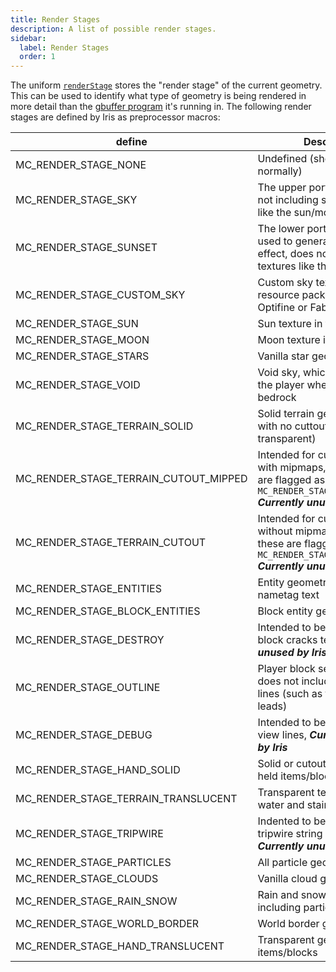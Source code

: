 ```yaml
---
title: Render Stages
description: A list of possible render stages.
sidebar:
  label: Render Stages
  order: 1
---
```


The uniform [`renderStage`](/reference/uniforms/general/renderstage) stores the "render stage" of the current geometry. This can be used to identify what type of geometry is being rendered in more detail than the [gbuffer program](/reference/programs/gbuffers) it's running in. The following render stages are defined by Iris as preprocessor macros:

| define                                | Description                                                                                                                               |
| ------------------------------------- | ----------------------------------------------------------------------------------------------------------------------------------------- |
| MC_RENDER_STAGE_NONE                  | Undefined (should not occur normally)                                                                                                     |
| MC_RENDER_STAGE_SKY                   | The upper portion of the sky not including stars or textures like the sun/moon                                                            |
| MC_RENDER_STAGE_SUNSET                | The lower portion of the sky used to generate the sunset effect, does not include textures like the sun/moon                              |
| MC_RENDER_STAGE_CUSTOM_SKY            | Custom sky texture from resource pack, such as from Optifine or FabricSkyBoxes                                                            |
| MC_RENDER_STAGE_SUN                   | Sun texture in the sky                                                                                                                    |
| MC_RENDER_STAGE_MOON                  | Moon texture in the sky                                                                                                                   |
| MC_RENDER_STAGE_STARS                 | Vanilla star geometry in the sky                                                                                                          |
| MC_RENDER_STAGE_VOID                  | Void sky, which renders below the player when they are below bedrock                                                                      |
| MC_RENDER_STAGE_TERRAIN_SOLID         | Solid terrain geometry (terrain with no cuttouts or transparent)                                                                          |
| MC_RENDER_STAGE_TERRAIN_CUTOUT_MIPPED | Intended for cutout geometry with mipmaps, instead these are flagged as `MC_RENDER_STAGE_TERRAIN_SOLID` ***Currently unused by Iris***    |
| MC_RENDER_STAGE_TERRAIN_CUTOUT        | Intended for cutout geometry without mipmaps, instead these are flagged as `MC_RENDER_STAGE_TERRAIN_SOLID` ***Currently unused by Iris*** |
| MC_RENDER_STAGE_ENTITIES              | Entity geometry including nametag text                                                                                                    |
| MC_RENDER_STAGE_BLOCK_ENTITIES        | Block entity geometry                                                                                                                     |
| MC_RENDER_STAGE_DESTROY               | Intended to be used for the block cracks texture, ***Currently unused by Iris***                                                          |
| MC_RENDER_STAGE_OUTLINE               | Player block selection outline, does not include any other lines (such as fishing lines and leads)                                        |
| MC_RENDER_STAGE_DEBUG                 | Intended to be used for debug view lines, ***Currently unused by Iris***                                                                  |
| MC_RENDER_STAGE_HAND_SOLID            | Solid or cutout geometry for held items/blocks                                                                                            |
| MC_RENDER_STAGE_TERRAIN_TRANSLUCENT   | Transparent terrain (such as water and stained glass)                                                                                     |
| MC_RENDER_STAGE_TRIPWIRE              | Indented to be used for the tripwire string texture, ***Currently unused by Iris***                                                       |
| MC_RENDER_STAGE_PARTICLES             | All particle geometry                                                                                                                     |
| MC_RENDER_STAGE_CLOUDS                | Vanilla cloud geometry                                                                                                                    |
| MC_RENDER_STAGE_RAIN_SNOW             | Rain and snow geometry (not including particle effects)                                                                                   |
| MC_RENDER_STAGE_WORLD_BORDER          | World border geometry                                                                                                                     |
| MC_RENDER_STAGE_HAND_TRANSLUCENT      | Transparent geometry for held items/blocks                                                                                                |